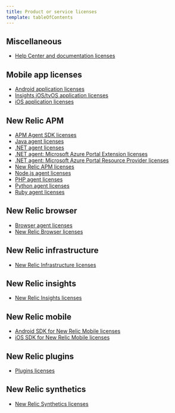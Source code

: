 ```yaml
---
title: Product or service licenses
template: tableOfContents
---
```


## Miscellaneous

* [Help Center and documentation licenses](/docs/licenses/product-or-service-licenses/miscellaneous/help-center-documentation-licenses)

## Mobile app licenses

* [Android application licenses](/docs/licenses/product-or-service-licenses/mobile-app-licenses/android-application-licenses)
* [Insights iOS/tvOS application licenses](/docs/licenses/product-or-service-licenses/mobile-app-licenses/insights-iostvos-application-licenses)
* [iOS application licenses](/docs/licenses/product-or-service-licenses/mobile-app-licenses/ios-application-licenses)

## New Relic APM

* [APM Agent SDK licenses](/docs/licenses/product-or-service-licenses/new-relic-apm/apm-agent-sdk-licenses)
* [Java agent licenses](/docs/licenses/product-or-service-licenses/new-relic-apm/java-agent-licenses)
* [.NET agent licenses](/docs/licenses/product-or-service-licenses/new-relic-apm/net-agent-licenses)
* [.NET agent: Microsoft Azure Portal Extension licenses](/docs/licenses/product-or-service-licenses/new-relic-apm/net-agent-microsoft-azure-portal-extension-licenses)
* [.NET agent: Microsoft Azure Portal Resource Provider licenses](/docs/licenses/product-or-service-licenses/new-relic-apm/net-agent-microsoft-azure-portal-resource-provider-licenses)
* [New Relic APM licenses](/docs/licenses/product-or-service-licenses/new-relic-apm/new-relic-apm-licenses)
* [Node.js agent licenses](/docs/licenses/product-or-service-licenses/new-relic-apm/nodejs-agent-licenses)
* [PHP agent licenses](/docs/licenses/product-or-service-licenses/new-relic-apm/php-agent-licenses)
* [Python agent licenses](/docs/licenses/product-or-service-licenses/new-relic-apm/python-agent-licenses)
* [Ruby agent licenses](/docs/licenses/product-or-service-licenses/new-relic-apm/ruby-agent-licenses)

## New Relic browser

* [Browser agent licenses](/docs/licenses/product-or-service-licenses/new-relic-browser/browser-agent-licenses)
* [New Relic Browser licenses](/docs/licenses/product-or-service-licenses/new-relic-browser/new-relic-browser-licenses)

## New Relic infrastructure

* [New Relic Infrastructure licenses](/docs/licenses/product-or-service-licenses/new-relic-infrastructure/new-relic-infrastructure-licenses)

## New Relic insights

* [New Relic Insights licenses](/docs/licenses/product-or-service-licenses/new-relic-insights/new-relic-insights-licenses)

## New Relic mobile

* [Android SDK for New Relic Mobile licenses](/docs/licenses/product-or-service-licenses/new-relic-mobile/android-sdk-new-relic-mobile-licenses)
* [iOS SDK for New Relic Mobile licenses](/docs/licenses/product-or-service-licenses/new-relic-mobile/ios-sdk-new-relic-mobile-licenses)

## New Relic plugins

* [Plugins licenses](/docs/licenses/product-or-service-licenses/new-relic-plugins/plugins-licenses)

## New Relic synthetics

* [New Relic Synthetics licenses](/docs/licenses/product-or-service-licenses/new-relic-synthetics/new-relic-synthetics-licenses)
